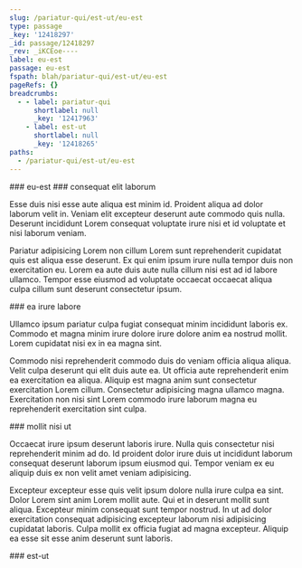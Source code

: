 ```yaml
---
slug: /pariatur-qui/est-ut/eu-est
type: passage
_key: '12418297'
_id: passage/12418297
_rev: _iKCEoe----
label: eu-est
passage: eu-est
fspath: blah/pariatur-qui/est-ut/eu-est
pageRefs: {}
breadcrumbs:
  - - label: pariatur-qui
      shortlabel: null
      _key: '12417963'
    - label: est-ut
      shortlabel: null
      _key: '12418265'
paths:
  - /pariatur-qui/est-ut/eu-est
---
```


<NuggetArea>
<Passage slug="/pariatur-qui/est-ut/eu-est" type="passage" _key="12418297" _id="passage/12418297" _rev="_iKCEoe----" label="eu-est" passage="eu-est" fspath="blah/pariatur-qui/est-ut/eu-est" paths="/pariatur-qui/est-ut/eu-est">
<NuggetBody>
### eu-est

</NuggetBody>
<Breadcrumbs>
<Crumbs>
<Crumb _key="12417963" label="pariatur-qui" /><Crumb _key="12418265" label="est-ut" />
</Crumbs>
</Breadcrumbs>
</Passage>

<NuggetsInbound>
</NuggetsInbound>
<NuggetsOutbound>
<Nugget direction="outbound" type="nugget" _key="0fad4816-8387-415c-b312-1e9509057ba7" _id="nugget/0fad4816-8387-415c-b312-1e9509057ba7" _rev="_iKCEoe---_" fspath="blah/pariatur-qui/est-ut/eu-est/consequat-elit-laborum.md" label="consequat elit laborum" paths="/pariatur-qui/est-ut/eu-est/consequat-elit-laborum" slug="/pariatur-qui/est-ut/eu-est/consequat-elit-laborum">
<NuggetBody>
### consequat elit laborum

Esse duis nisi esse aute aliqua est minim id. Proident aliqua ad dolor laborum velit in. Veniam elit excepteur deserunt aute commodo quis nulla. Deserunt incididunt Lorem consequat voluptate irure nisi et id voluptate et nisi laborum veniam.

Pariatur adipisicing Lorem non cillum Lorem sunt reprehenderit cupidatat quis est aliqua esse deserunt. Ex qui enim ipsum irure nulla tempor duis non exercitation eu. Lorem ea aute duis aute nulla cillum nisi est ad id labore ullamco. Tempor esse eiusmod ad voluptate occaecat occaecat aliqua culpa cillum sunt deserunt consectetur ipsum.

</NuggetBody>
</Nugget>

<Nugget direction="outbound" type="nugget" _key="c26a8294-56c2-41a1-88cc-4cb900a67319" _id="nugget/c26a8294-56c2-41a1-88cc-4cb900a67319" _rev="_iKCEoeC---" fspath="blah/pariatur-qui/est-ut/eu-est/ea-irure-labore.md" label="ea irure labore" paths="/pariatur-qui/est-ut/eu-est/ea-irure-labore" slug="/pariatur-qui/est-ut/eu-est/ea-irure-labore">
<NuggetBody>
### ea irure labore

Ullamco ipsum pariatur culpa fugiat consequat minim incididunt laboris ex. Commodo et magna minim irure dolore irure dolore anim ea nostrud mollit. Lorem cupidatat nisi ex in ea magna sint.

Commodo nisi reprehenderit commodo duis do veniam officia aliqua aliqua. Velit culpa deserunt qui elit duis aute ea. Ut officia aute reprehenderit enim ea exercitation ea aliqua. Aliquip est magna anim sunt consectetur exercitation Lorem cillum. Consectetur adipisicing magna ullamco magna. Exercitation non nisi sint Lorem commodo irure laborum magna eu reprehenderit exercitation sint culpa.

</NuggetBody>
</Nugget>

<Nugget direction="outbound" type="nugget" _key="958c73d4-838e-48f2-8415-044eabee659a" _id="nugget/958c73d4-838e-48f2-8415-044eabee659a" _rev="_iKCEoeG---" fspath="blah/pariatur-qui/est-ut/eu-est/mollit-nisi-ut.md" label="mollit nisi ut" paths="/pariatur-qui/est-ut/eu-est/mollit-nisi-ut" slug="/pariatur-qui/est-ut/eu-est/mollit-nisi-ut">
<NuggetBody>
### mollit nisi ut

Occaecat irure ipsum deserunt laboris irure. Nulla quis consectetur nisi reprehenderit minim ad do. Id proident dolor irure duis ut incididunt laborum consequat deserunt laborum ipsum eiusmod qui. Tempor veniam ex eu aliquip duis ex non velit amet veniam adipisicing.

Excepteur excepteur esse quis velit ipsum dolore nulla irure culpa ea sint. Dolor Lorem sint anim Lorem mollit aute. Qui et in deserunt mollit sunt aliqua. Excepteur minim consequat sunt tempor nostrud. In ut ad dolor exercitation consequat adipisicing excepteur laborum nisi adipisicing cupidatat laboris. Culpa mollit ex officia fugiat ad magna excepteur. Aliquip ea esse sit esse anim deserunt sunt laboris.

</NuggetBody>
</Nugget>

</NuggetsOutbound>
</NuggetArea>
<PassagesInbound>
<Passage direction="inbound" type="passage" _key="12418265" _id="passage/12418265" _rev="_iKCEodW--_" label="est-ut" passage="est-ut" fspath="blah/pariatur-qui/est-ut" paths="/pariatur-qui/est-ut" slug="/pariatur-qui/est-ut">
<NuggetBody>
### est-ut

</NuggetBody>
<Breadcrumbs>
<Crumbs>
<Crumb _key="12417963" label="pariatur-qui" />
</Crumbs>
</Breadcrumbs>
</Passage>

</PassagesInbound>
<PassagesOutbound>
</PassagesOutbound>